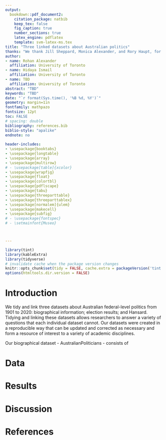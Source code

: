 ```yaml
---
output:
  bookdown::pdf_document2:
    citation_package: natbib
    keep_tex: false
    fig_caption: true
    number_sections: true
    latex_engine: pdflatex
    template: svm-latex-ms.tex
title: "Three linked datasets about Australian politics"
thanks: "We thank Jill Sheppard, Monica Alexander, and Rory Haupt, for their assistance, helpful comments, and suggestions. Our code and datasets are available at: https://github.com/RohanAlexander/AusPol. Comments on the `r format(Sys.time(), '%d %B %Y')` version of this paper are welcome at: rohan.alexander@utoronto.ca. For the latest version please click [here](https://github.com/RohanAlexander/AusPol/raw/master/outputs/paper/paper.pdf)."
author:
- name: Rohan Alexander
  affiliation: University of Toronto
- name: Hidaya Ismail
  affiliation: University of Toronto
- name: TBD
  affiliation: University of Toronto
abstract: "TBD"
keywords: "TBD"
date: "`r format(Sys.time(), '%B %d, %Y')`"
geometry: margin=1in
fontfamily: mathpazo
fontsize: 12pt
toc: FALSE
# spacing: double
bibliography: references.bib
biblio-style: "apalike"
endnote: no
 
header-includes:
- \usepackage{booktabs}
- \usepackage{longtable}
- \usepackage{array}
- \usepackage{multirow}
# - \usepackage[table]{xcolor}
- \usepackage{wrapfig}
- \usepackage{float}
- \usepackage{colortbl}
- \usepackage{pdflscape}
- \usepackage{tabu}
- \usepackage{threeparttable}
- \usepackage{threeparttablex}
- \usepackage[normalem]{ulem}
- \usepackage{makecell}
- \usepackage{subfig}
# - \usepackage{fontspec}
# - \setmainfont{Museo}



---
```


```r
library(tint)
library(kableExtra)
library(tidyverse)
# invalidate cache when the package version changes
knitr::opts_chunk$set(tidy = FALSE, cache.extra = packageVersion('tint'))
options(htmltools.dir.version = FALSE)
```



# Introduction

We tidy and link three datasets about Australian federal-level politics from 1901 to 2020: biographical information; election results; and Hansard. Tidying and linking these datasets allows researchers to answer a variety of questions that each individual dataset cannot. Our datasets were created in a reproducible way that can be updated and corrected as necessary and form a resource of interest to a variety of academic disciplines.

Our biographical dataset - AustralianPoliticians - consists of 













# Data









# Results



# Discussion 



\newpage

# References
